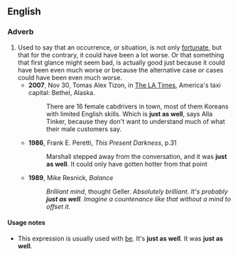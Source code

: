 ==English==

===Adverb===
{{en-adv|-}}

# Used to say that an occurrence, or situation, is not only [[fortunate]], but that for the contrary, it could have been a lot worse. Or that something that first glance might seem bad, is actually good just because it could have been even much worse or because the alternative case or cases could have been even much worse.
#* '''2007''', Nov 30, Tomas Alex Tizon, in [[w:Los Angeles Times|The LA Times]], America's taxi capital: Bethel, Alaska.
#*: There are 16 female cabdrivers in town, most of them Koreans with limited English skills. Which is '''just as well''', says Alla Tinker, because they don't want to understand much of what their male customers say.
#* '''1986''', Frank E. Peretti, ''This Present Darkness'', p.31
#*: Marshall stepped away from the conversation, and it was '''just as well'''. It could only have gotten hotter from that point
#* '''1989''', Mike Resnick, ''Balance''
#*: ''Brilliant mind'', thought Geller. ''Absolutely brilliant. It's probably '''just as well'''. Imagine a countenance like that without a mind to offset it.''

====Usage notes====
* This expression is usually used with [[be]]. It's '''just as well'''. It was '''just as well'''.